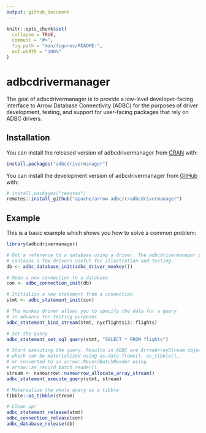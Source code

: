 ```yaml
---
output: github_document
---
```


<!---
  Licensed to the Apache Software Foundation (ASF) under one
  or more contributor license agreements.  See the NOTICE file
  distributed with this work for additional information
  regarding copyright ownership.  The ASF licenses this file
  to you under the Apache License, Version 2.0 (the
  "License"); you may not use this file except in compliance
  with the License.  You may obtain a copy of the License at
    http://www.apache.org/licenses/LICENSE-2.0
  Unless required by applicable law or agreed to in writing,
  software distributed under the License is distributed on an
  "AS IS" BASIS, WITHOUT WARRANTIES OR CONDITIONS OF ANY
  KIND, either express or implied.  See the License for the
  specific language governing permissions and limitations
  under the License.
-->

<!-- README.md is generated from README.Rmd. Please edit that file -->

```r
knitr::opts_chunk$set(
  collapse = TRUE,
  comment = "#>",
  fig.path = "man/figures/README-",
  out.width = "100%"
)
```

# adbcdrivermanager

<!-- badges: start -->
<!-- badges: end -->

The goal of adbcdrivermanager is to provide a low-level developer-facing interface
to Arrow Database Connectivity (ADBC) for the purposes of driver development, testing,
and support for user-facing packages that rely on ADBC drivers.

## Installation

You can install the released version of adbcdrivermanager from [CRAN](https://cran.r-project.org/) with:

```r
install.packages("adbcdrivermanager")
```

You can install the development version of adbcdrivermanager from [GitHub](https://github.com/) with:

``` r
# install.packages("remotes")
remotes::install_github("apache/arrow-adbc/r/adbcdrivermanager")
```

## Example

This is a basic example which shows you how to solve a common problem:

```r
library(adbcdrivermanager)

# Get a reference to a database using a driver. The adbcdrivermanager package
# contains a few drivers useful for illustration and testing.
db <- adbc_database_init(adbc_driver_monkey())

# Open a new connection to a database
con <- adbc_connection_init(db)

# Initialize a new statement from a connection
stmt <- adbc_statement_init(con)

# The monkey driver allows you to specify the data for a query
# in advance for testing purposes
adbc_statement_bind_stream(stmt, nycflights13::flights)

# Set the query
adbc_statement_set_sql_query(stmt, "SELECT * FROM flights")

# Start executing the query. Results in ADBC are ArrowArrayStream objects,
# which can be materialized using as.data.frame(), as_tibble(),
# or converted to an arrow::RecordBatchReader using
# arrow::as_record_batch_reader()
stream <- nanoarrow::nanoarrow_allocate_array_stream()
adbc_statement_execute_query(stmt, stream)

# Materialize the whole query as a tibble
tibble::as_tibble(stream)

# Clean up!
adbc_statement_release(stmt)
adbc_connection_release(con)
adbc_database_release(db)
```
